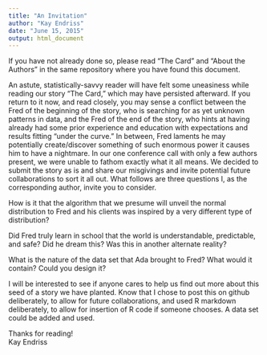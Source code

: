 ```yaml
---
title: "An Invitation"
author: "Kay Endriss"
date: "June 15, 2015"
output: html_document
---
```


If you have not already done so, please read "The Card" and "About the Authors" in the same repository where you have found this document.

An astute, statistically-savvy reader will have felt some uneasiness while reading our story "The Card," which may have persisted afterward. If you return to it now, and read closely, you may sense a conflict between the Fred of the beginning of the story, who is searching for as yet unknown patterns in data, and the Fred of the end of the story, who hints at having already had some prior experience and education with expectations and results fitting "under the curve." In between, Fred laments he may potentially create/discover something of such enormous power it causes him to have a nightmare. In our one conference call with only a few authors present, we were unable to fathom exactly what it all means. We decided to submit the story as is and share our misgivings and invite potential future collaborations to sort it all out. What follows are three questions I, as the corresponding author, invite you to consider.  

How is it that the algorithm that we presume will unveil the normal distribution to Fred and his clients was inspired by a very different type of distribution?   

Did Fred truly learn in school that the world is understandable, predictable, and safe? Did he dream this? Was this in another alternate reality?  

What is the nature of the data set that Ada brought to Fred? What would it contain? Could you design it?

I will be interested to see if anyone cares to help us find out more about this seed of a story we have planted. Know that I chose to post this on github deliberately, to allow for future collaborations, and used R markdown deliberately, to allow for insertion of R code if someone chooses. A data set could be added and used.

Thanks for reading!  
Kay Endriss






